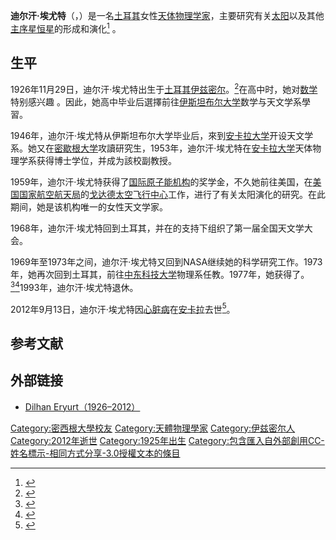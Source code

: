{{Infobox scientist
| honorific_prefix  = 
| name              = 迪尔汗·埃尤特<br>Dilhan Eryurt
| honorific_suffix  = 
| native_name       = 
| native_name_lang  = 
| image             = 
| image_size        = 
| image_upright     = 
| alt               = 
| caption           = 
| birth_name        = <!-- if different from "name" -->
| birth_date        = {{birth date |1926|11|29|df=yes}}
| birth_place       = [[土耳其|土耳其]][[伊茲密爾|伊茲密爾]]
| death_date        = {{death date and age |2012|9|13|1926|11|29|df=yes}}
| death_place       = [[土耳其|土耳其]][[安卡拉|安卡拉]]
| death_cause       = 
| resting_place     = 
| resting_place_coordinates = <!--{{coord|LAT|LONG|type:landmark|display=inline,title}}-->
| other_names       = 
| pronounce         =
| residence         = 
| citizenship       = 
| nationality       = 
| fields            = 
| workplaces        =[[印第安納大學|印第安納大學]]<br/>{{en-link|哥德林克天文台|Goethe Link Observatory}}<br/>[[戈达德太空飞行中心|戈达德太空飞行中心]]<br/>[[中東科技大學|中東科技大學]]
| patrons           = 
| education         = 
| alma_mater        = [[伊斯坦布尔大学|伊斯坦布尔大学]]<br/> [[密歇根大学|密歇根大学]]<br/>[[安卡拉大學|安卡拉大學]]
| thesis_title      = <!--(or  | thesis1_title =  and  | thesis2_title = )-->
| thesis_url        = <!--(or  | thesis1_url  =   and  | thesis2_url  =  )-->
| thesis_year       = <!--(or  | thesis1_year =   and  | thesis2_year =  )-->
| doctoral_advisor  = <!--(or  | doctoral_advisors = )-->
| academic_advisors = 
| doctoral_students = 
| notable_students  = 
| known_for         = [[天体物理学|天体物理学家]]、NASA科學家
| influences        = 
| influenced        = 
| awards            = 
| author_abbrev_bot = 
| author_abbrev_zoo = 
| spouse            = <!--(or | spouses = )-->
| partner           = <!--(or | partners = )-->
| children          = 
| signature         = <!--(filename only)-->
| signature_alt     = 
| website           = <!--{{URL|www.example.com}}-->
| footnotes         = 
}}
'''迪尔汗·埃尤特'''（{{lang-tr|Dilhan Eryurt}}，{{bd|1926年|11月29日|2012年|9月13日|catIdx=Eryurt}}）是一名[[土耳其|土耳其]]女性[[天体物理学|天体物理学家]]，主要研究有关[[太阳|太阳]]以及其他[[主序星|主序星]][[恒星|恒星]]的形成和演化<ref>{{cite web|url=http://www.biyografya.com/biyografi/17475|title=Dilhan Eryurt|website=www.biyografya.com|accessdate=2020-07-20|archive-date=2020-07-20|archive-url=https://web.archive.org/web/20200720012837/https://www.biyografya.com/biyografi/17475|dead-url=yes}}</ref> 。

==生平==
1926年11月29日，迪尔汗·埃尤特出生于[[土耳其|土耳其]][[伊兹密尔|伊兹密尔]]。<ref name="tubitak">{{Cite web|title=Alp Akoğlu, '''Astorfizikte Öncü Bir Türk Kadını Dilhan Eryurt''', ''Bilim ve Teknik Dergisi, Sayı 360, Kasım 1997''|url=http://www.biltek.tubitak.gov.tr/bilgipaket/biliminsanlari/turkbilimadami/S-360-74.pdf|accessdate=2018-03-23|archiveurl=https://web.archive.org/web/20120628135301/http://www.biltek.tubitak.gov.tr/bilgipaket/biliminsanlari/turkbilimadami/S-360-74.pdf|archivedate=2012-06-28}}</ref>在高中时，她对[[数学|数学]]特别感兴趣 。因此，她高中毕业后選擇前往[[伊斯坦布尔大学|伊斯坦布尔大学]]数学与天文学系學習。   

1946年，迪尔汗·埃尤特从伊斯坦布尔大学毕业后，來到[[安卡拉大学|安卡拉大学]]开设天文学系。她又在[[密歇根大学|密歇根大学]]攻讀研究生，1953年，迪尔汗·埃尤特在[[安卡拉大学|安卡拉大学]]天体物理学系获得博士学位，并成为該校副教授。   

1959年，迪尔汗·埃尤特获得了[[国际原子能机构|国际原子能机构]]的奖学金，不久她前往美国，在[[美国国家航空航天局|美国国家航空航天局]]的[[戈达德太空飞行中心|戈达德太空飞行中心]]工作，进行了有关太阳演化的研究。在此期间，她是该机构唯一的女性天文学家。   

1968年，迪尔汗·埃尤特回到土耳其，并在{{en-link|土耳其科学技术研究理事会|Scientific and Technological Research Council of Turkey}}的支持下组织了第一届全国天文学大会。   

1969年至1973年之间，迪尔汗·埃尤特又回到NASA继续她的科学研究工作。1973年，她再次回到土耳其，前往[[中東科技大學|中东科技大学]]物理系任教。1977年，她获得了{{en-link|图比塔克科学奖|Tübitak Science Award}}。<ref name="irfan">{{Cite web |url=http://www.focusdergisi.com.tr/bilim_insanlari/soylesiler/00462/ |title=İrfan Unutmaz, '''Güneşin Evriminde Bir Tür Kadını: Prof. Dr. Dilhan Eryurt''', ''Focus Dergisi'' |access-date=2020-07-20 |archive-url=https://web.archive.org/web/20181001002838/http://www.focusdergisi.com.tr/bilim_insanlari/soylesiler/00462/ |archive-date=2018-10-01 |dead-url=yes }}</ref><ref name="seref">{{Cite web|title='''Prof. Dr. İlhan Eryurt''', ''Türkiye Bilimler Akademisi Web sitesi, erişim tarihi: 28.12.2012''|url=http://www.tuba.gov.tr/tr/tuba-uyeligi-ve-mevcut-uyeler/seref-uyeleri/610-prof-dr-dilhan-eryurt-24.html|accessdate=2018-03-23|archiveurl=https://web.archive.org/web/20180303152333/http://www.tuba.gov.tr/tr/tuba-uyeligi-ve-mevcut-uyeler/seref-uyeleri/610-Prof-Dr-Dilhan-ERYURT-24.html|archivedate=2018-03-03}}</ref>1993年，迪尔汗·埃尤特退休。   

2012年9月13日，迪尔汗·埃尤特因[[心脏病|心脏病]]在[[安卡拉|安卡拉]]去世<ref name="olum">{{Cite web |url=http://www.sabah.com.tr/Gundem/2012/11/19/nasadaki-ilk-turk-bilim-kadini-sessizce-veda-etti |title=Gül Krieklo, '''NASA’daki İlk Türk Bilim Kadını Sessizce Veda Etti''', ''Sabah Gazetesi, 19.11.2012'' |accessdate=2020-07-20 |archive-date=2019-05-05 |archive-url=https://web.archive.org/web/20190505191335/https://www.sabah.com.tr/gundem/2012/11/19/nasadaki-ilk-turk-bilim-kadini-sessizce-veda-etti |dead-url=no }}</ref>。

== 参考文献 ==
{{Reflist|2}}

== 外部链接 ==

* [http://rubinero.com/index.php?/archives/909-Dilhan-Eryurt-1926-2012.html Dilhan Eryurt（1926–2012）] {{Wayback|url=http://rubinero.com/index.php?%2Farchives%2F909-Dilhan-Eryurt-1926-2012.html |date=20200720023223 }} 

[[Category:密西根大學校友|Category:密西根大學校友]]
[[Category:天體物理學家|Category:天體物理學家]]
[[Category:伊兹密尔人|Category:伊兹密尔人]]
[[Category:2012年逝世|Category:2012年逝世]]
[[Category:1925年出生|Category:1925年出生]]
[[Category:包含匯入自外部創用CC-姓名標示-相同方式分享-3.0授權文本的條目|Category:包含匯入自外部創用CC-姓名標示-相同方式分享-3.0授權文本的條目]]